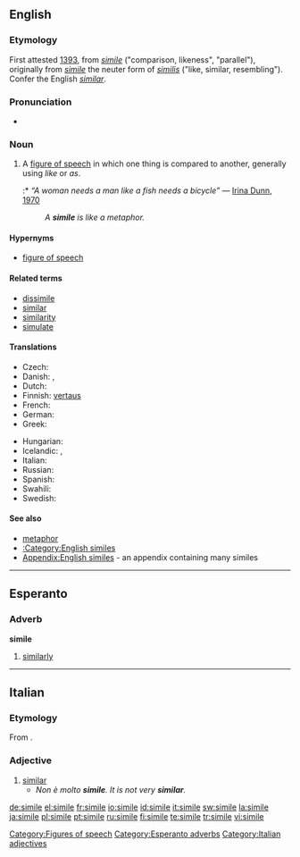 ==English==

===Etymology===
First attested [[w:1393|1393]], from {{etyl|la}} ''[[simile#Latin|simile]]'' ("comparison, likeness", "parallel"), originally from ''[[simile#Latin|simile]]'' the neuter form of ''[[similis]]'' ("like, similar, resembling"). Confer the English ''[[similar]]''.

===Pronunciation===
* {{audio|en-us-simile.ogg|Audio (US)}}

===Noun===
{{wikipedia}}
{{en-noun}}

# {{context|linguistics}} A [[figure of speech]] in which one thing is compared to another, generally using ''like'' or ''as''.
#:* ''“A woman needs a man like a fish needs a bicycle”'' &mdash; [[w:Irina Dunn|Irina Dunn]], [[w:1970|1970]]
#: ''A '''simile''' is like a metaphor.'' <!-- I almost deleted this but thought Wiktionary can afford a little fun. -->

====Hypernyms====
* [[figure of speech]]

====Related terms====
* [[dissimile]]
* [[similar]]
* [[similarity]]
* [[simulate]]

====Translations====
{{trans-top|figure of speech in which one thing is compared to another}}
* Czech: {{t-|cs|přirovnání|n}}
* Danish: {{t-|da|sammenligning|c}}, {{t-|da|lignelse|c}}
* Dutch: {{t+|nl|vergelijking|f}}
* Finnish: [[vertaus]]
* French: {{t+|fr|comparaison|f}}
* German: {{t+|de|Vergleich|m}}
* Greek: {{t+|el|παρομοίωση|f|sc=Grek}}
{{trans-mid}}
* Hungarian: {{t|hu|hasonlat}}
* Icelandic: {{t+|is|líking|f}}, {{t|is|samlíking|f}}
* Italian: {{t+|it|similitudine|f}}
* Russian: {{t+|ru|сравнение|n|tr=sravnénije|sc=Cyrl}}
* Spanish: {{t+|es|símil|m}}
* Swahili: {{t+|sw|kibadala|xs=Swahili}}
* Swedish: {{t+|sv|liknelse|c}}
{{trans-bottom}}

====See also====
* [[metaphor]]
* [[:Category:English similes]]
* [[Appendix:English similes]] - an appendix containing many similes

[[Category:Figures of speech]]

----

==Esperanto==

===Adverb===
'''simile'''

# [[similarly]]

[[Category:Esperanto adverbs]]

----

==Italian==

===Etymology===
From {{etyl|la|it}} {{term|similis|||lang=la}}.

===Adjective===
{{it-adj|simil|e}}

# [[similar]]
#* ''Non è molto '''simile'''. It is not very '''similar'''.''

[[Category:Italian adjectives]]

[[de:simile]]
[[el:simile]]
[[fr:simile]]
[[io:simile]]
[[id:simile]]
[[it:simile]]
[[sw:simile]]
[[la:simile]]
[[ja:simile]]
[[pl:simile]]
[[pt:simile]]
[[ru:simile]]
[[fi:simile]]
[[te:simile]]
[[tr:simile]]
[[vi:simile]]